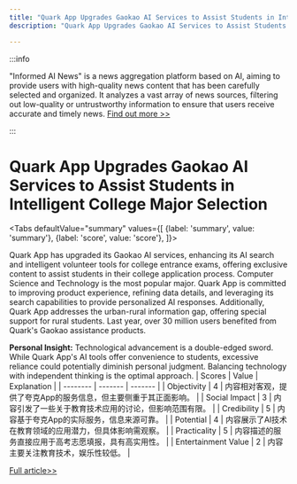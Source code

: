 ```yaml
---
title: "Quark App Upgrades Gaokao AI Services to Assist Students in Intelligent College Major Selection"
description: "Quark App Upgrades Gaokao AI Services to Assist Students in Intelligent College Major Selection"

---
```



:::info

"Informed AI News" is a news aggregation platform based on AI, aiming to provide users with high-quality news content that has been carefully selected and organized. It analyzes a vast array of news sources, filtering out low-quality or untrustworthy information to ensure that users receive accurate and timely news.  [Find out more >>](/)

:::

# Quark App Upgrades Gaokao AI Services to Assist Students in Intelligent College Major Selection


<Tabs
	defaultValue="summary"
	values={[
	{label: 'summary', value: 'summary'},
	{label: 'score', value: 'score'},
]}>
<TabItem value="summary">


Quark App has upgraded its Gaokao AI services, enhancing its AI search and intelligent volunteer tools for college entrance exams, offering exclusive content to assist students in their college application process. Computer Science and Technology is the most popular major. Quark App is committed to improving product experience, refining data details, and leveraging its search capabilities to provide personalized AI responses. Additionally, Quark App addresses the urban-rural information gap, offering special support for rural students. Last year, over 30 million users benefited from Quark's Gaokao assistance products.

**Personal Insight:**
Technological advancement is a double-edged sword. While Quark App's AI tools offer convenience to students, excessive reliance could potentially diminish personal judgment. Balancing technology with independent thinking is the optimal approach.
</TabItem>
<TabItem value="score">
	| Scores     | Value   | Explanation |
	| -------- | ------- | ------- |
	| Objectivity  | 4    | 内容相对客观，提供了夸克App的服务信息，但主要侧重于其正面影响。    |
	| Social Impact | 3     | 内容引发了一些关于教育技术应用的讨论，但影响范围有限。    |
	| Credibility    | 5    | 内容基于夸克App的实际服务，信息来源可靠。    |
	| Potential    | 4    | 内容展示了AI技术在教育领域的应用潜力，但具体影响需观察。    |
	| Practicality    | 5    | 内容描述的服务直接应用于高考志愿填报，具有高实用性。    |
	| Entertainment Value    | 2    | 内容主要关注教育技术，娱乐性较低。    |
</TabItem>
</Tabs>

[Full article>>](https://readhub.cn/topic/8aO4aUdG47E)
